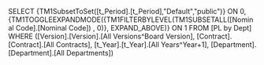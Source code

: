 SELECT {TM1SubsetToSet([t_Period].[t_Period],"Default","public")} ON 0, {TM1TOGGLEEXPANDMODE({TM1FILTERBYLEVEL(TM1SUBSETALL([Nominal Code].[Nominal Code]) , 0)}, EXPAND_ABOVE)} ON 1 FROM [PL by Dept] WHERE ([Version].[Version].[All Versions^Board Version], [Contract].[Contract].[All Contracts], [t_Year].[t_Year].[All Years^Year+1], [Department].[Department].[All Departments])